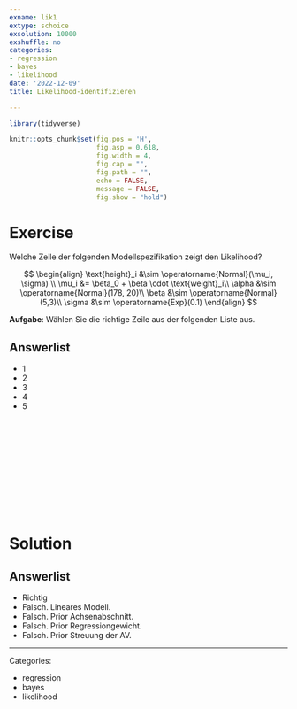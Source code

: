 ```yaml
---
exname: lik1
extype: schoice
exsolution: 10000
exshuffle: no
categories:
- regression
- bayes
- likelihood
date: '2022-12-09'
title: Likelihood-identifizieren

---
```





```r
library(tidyverse)

```


```r
knitr::opts_chunk$set(fig.pos = 'H',
                      fig.asp = 0.618,
                      fig.width = 4,
                      fig.cap = "", 
                      fig.path = "",
                      echo = FALSE,
                      message = FALSE,
                      fig.show = "hold")
```






# Exercise

Welche Zeile der folgenden Modellspezifikation zeigt den Likelihood?

$$
\begin{align}
\text{height}_i &\sim \operatorname{Normal}(\mu_i, \sigma) \\
\mu_i &= \beta_0 + \beta \cdot  \text{weight}_i\\
\alpha &\sim \operatorname{Normal}(178, 20)\\
\beta &\sim \operatorname{Normal}(5,3)\\
\sigma &\sim \operatorname{Exp}(0.1)
\end{align}
$$


**Aufgabe**: Wählen Sie die richtige Zeile aus der folgenden Liste aus.



Answerlist
----------
* 1
* 2
* 3
* 4
* 5




</br>
</br>
</br>
</br>
</br>
</br>
</br>
</br>
</br>
</br>

# Solution


Answerlist
----------
* Richtig
* Falsch. Lineares Modell.
* Falsch. Prior Achsenabschnitt.
* Falsch. Prior Regressiongewicht.
* Falsch. Prior Streuung der AV.




---

Categories: 

- regression
- bayes
- likelihood

